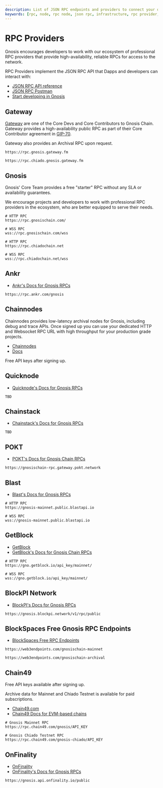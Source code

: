 ```yaml
---
description: List of JSON RPC endpoints and providers to connect your dapp to Gnosis or Chiado
keywords: [rpc, node, rpc node, json rpc, infrastructure, rpc provider, rpc endpoint]
---
```



# RPC Providers

Gnosis encourages developers to work with our ecosystem of professional RPC providers that provide high-availability, reliable RPCs for access to the network.

RPC Providers implement the JSON RPC API that Dapps and developers can interact with:

- [JSON RPC API reference](https://ethereum.org/en/developers/docs/apis/json-rpc/)
- [JSON RPC Postman](https://documenter.getpostman.com/view/4117254/ethereum-json-rpc/RVu7CT5J?version=latest)
- [Start developing in Gnosis](/developers)

## Gateway

[Gateway](https://gateway.fm/) are one of the Core Devs and Core Contributors to Gnosis Chain. Gateway provides a high-availability public RPC as part of their Core Contributor agreement in [GIP-70](https://snapshot.org/#/gnosis.eth/proposal/0xbdc138180bec423df7b1d84c3ff4a85f3d1b62efba5db8f88a29bee2c4e515bb).

Gateway also provides an Archival RPC upon request.

<Tabs>

<TabItem label="Mainnet" value="mainnet">

```
https://rpc.gnosis.gateway.fm
```

</TabItem>
<TabItem label="Chiado (archival)" value="chiado">

```
https://rpc.chiado.gnosis.gateway.fm
```

</TabItem>
</Tabs>

## Gnosis

Gnosis' Core Team provides a free "starter" RPC without any SLA or availability guarantees.

We encourage projects and developers to work with professional RPC providers in the ecosystem, who are better equipped to serve their needs.

<Tabs>
<TabItem label="Mainnet" value="Mainnet">

```shell
# HTTP RPC
https://rpc.gnosischain.com/

# WSS RPC
wss://rpc.gnosischain.com/wss
```

</TabItem>
<TabItem label="Chiado" value="Chiado">

```shell
# HTTP RPC
https://rpc.chiadochain.net

# WSS RPC
wss://rpc.chiadochain.net/wss
```

</TabItem>
</Tabs>

## Ankr

- [Ankr's Docs for Gnosis RPCs](https://www.ankr.com/protocol/public/gnosis/)

```
https://rpc.ankr.com/gnosis
```

## Chainnodes

Chainnodes provides low-latency archival nodes for Gnosis, including debug and trace APIs.
Once signed up you can use your dedicated HTTP and Websocket RPC URL with
high throughput for your production grade projects.

- [Chainnodes](https://www.chainnodes.org/)
- [Docs](https://www.chainnodes.org/docs)

Free API keys after signing up.

## Quicknode

- [Quicknode's Docs for Gnosis RPCs](https://www.quicknode.com/docs/gnosis)

```
TBD
```

## Chainstack

- [Chainstack's Docs for Gnosis RPCs](https://chainstack.com/build-better-with-gnosis-chain/)

```
TBD
```

## POKT

- [POKT's Docs for Gnosis Chain RPCs](https://docs.pokt.network/use/public-rpc/gnosis-chain/)

```
https://gnosischain-rpc.gateway.pokt.network
```

## Blast

- [Blast's Docs for Gnosis RPCs](https://blastapi.io/public-api/gnosis)

```shell
# HTTP RPC
https://gnosis-mainnet.public.blastapi.io

# WSS RPC
wss://gnosis-mainnet.public.blastapi.io
```

## GetBlock

- [GetBlock](https://getblock.io/)
- [GetBlock's Docs for Gnosis Chain RPCs](https://getblock.io/nodes/gno/)

```shell
# HTTP RPC
https://gno.getblock.io/api_key/mainnet/

# WSS RPC
wss://gno.getblock.io/api_key/mainnet/
```

## BlockPI Network

- [BlockPI's Docs for Gnosis RPCs](https://docs.blockpi.io/documentations/api-reference/gnosis)

```
https://gnosis.blockpi.network/v1/rpc/public
```

## BlockSpaces Free Gnosis RPC Endpoints

- [BlockSpaces Free RPC Endpoints](https://www.blockspaces.com/web3-infrastructure)

<Tabs>
<TabItem label="Mainnet" value="Mainnet">

```
https://web3endpoints.com/gnosischain-mainnet
```

</TabItem>
<TabItem label="Archival" value="Archival">

```
https://web3endpoints.com/gnosischain-archival
```

</TabItem>
</Tabs>

## Chain49

Free API keys available after signing up.

Archive data for Mainnet and Chiado Testnet is available for paid subscriptions.

- [Chain49.com](https://chain49.com/)
- [Chain49 Docs for EVM-based chains](https://chain49.readme.io/reference/evm-based)

```shell
# Gnosis Mainnet RPC
https://rpc.chain49.com/gnosis/API_KEY

# Gnosis Chiado Testnet RPC
https://rpc.chain49.com/gnosis-chiado/API_KEY
```

## OnFinality

- [OnFinality](https://onfinality.io)
- [OnFinality's Docs for Gnosis RPCs](https://onfinality.io/networks/gnosis)

```
https://gnosis.api.onfinality.io/public
```
